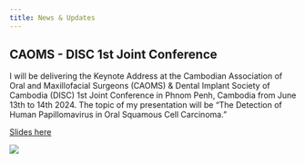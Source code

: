 ```yaml
---
title: News & Updates
---
```


## CAOMS - DISC 1st Joint Conference

I will be delivering the Keynote Address at the Cambodian Association of Oral and Maxillofacial Surgeons (CAOMS) & Dental Implant Society of Cambodia (DISC) 1st Joint Conference in Phnom Penh, Cambodia from June 13th to 14th 2024. The topic of my presentation will be “The Detection of Human Papillomavirus in Oral Squamous Cell Carcinoma.”

[Slides here](https://jacobegardner.github.io/talks/index_talks.html)

![](conference ad.jpg)


